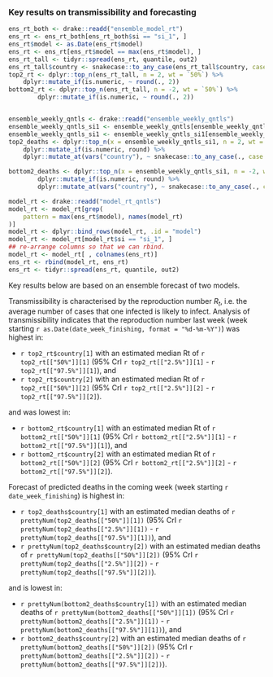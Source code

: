 
### Key results on transmissibility and forecasting


```r

ens_rt_both <- drake::readd("ensemble_model_rt")
ens_rt <- ens_rt_both[ens_rt_both$si == "si_1", ]
ens_rt$model <- as.Date(ens_rt$model)
ens_rt <- ens_rt[ens_rt$model == max(ens_rt$model), ]
ens_rt_tall <- tidyr::spread(ens_rt, quantile, out2)
ens_rt_tall$country <- snakecase::to_any_case(ens_rt_tall$country, case = "title")
top2_rt <- dplyr::top_n(ens_rt_tall, n = 2, wt = `50%`) %>%
    dplyr::mutate_if(is.numeric, ~ round(., 2))
bottom2_rt <- dplyr::top_n(ens_rt_tall, n = -2, wt = `50%`) %>%
        dplyr::mutate_if(is.numeric, ~ round(., 2))


ensemble_weekly_qntls <- drake::readd("ensemble_weekly_qntls")
ensemble_weekly_qntls_si1 <- ensemble_weekly_qntls[ensemble_weekly_qntls$si == "si_1", ]
ensemble_weekly_qntls_si1 <- ensemble_weekly_qntls_si1[ensemble_weekly_qntls_si1$proj == date_week_finishing, ]
top2_deaths <- dplyr::top_n(x = ensemble_weekly_qntls_si1, n = 2, wt = `50%`) %>%
    dplyr::mutate_if(is.numeric, round) %>%
    dplyr::mutate_at(vars("country"), ~ snakecase::to_any_case(., case = "title"))

bottom2_deaths <- dplyr::top_n(x = ensemble_weekly_qntls_si1, n = -2, wt = `50%`) %>%
        dplyr::mutate_if(is.numeric, round) %>%
        dplyr::mutate_at(vars("country"), ~ snakecase::to_any_case(., case = "title"))

model_rt <- drake::readd("model_rt_qntls")
model_rt <- model_rt[grep(
    pattern = max(ens_rt$model), names(model_rt)
)]
model_rt <- dplyr::bind_rows(model_rt, .id = "model")
model_rt <- model_rt[model_rt$si == "si_1", ]
## re-arrange columns so that we can rbind.
model_rt <- model_rt[ , colnames(ens_rt)]
ens_rt <- rbind(model_rt, ens_rt)
ens_rt <- tidyr::spread(ens_rt, quantile, out2)

```
Key results below are based on an ensemble forecast of two models.

Transmissibility is characterised by the reproduction number $R_t$, i.e. the 
average number of cases that one infected is likely to
infect. Analysis of transmissibility indicates that the reproduction 
number last week (week starting 
`r as.Date(date_week_finishing, format = "%d-%m-%Y")`) was highest in:
  
* `r top2_rt$country[1]` with an estimated median Rt of 
`r top2_rt[["50%"]][1]` (95% CrI `r top2_rt[["2.5%"]][1]` - `r top2_rt[["97.5%"]][1]`), and
* `r top2_rt$country[2]` with an estimated median Rt of 
`r top2_rt[["50%"]][2]` (95% CrI `r top2_rt[["2.5%"]][2]` - `r top2_rt[["97.5%"]][2]`).

and was lowest in:
  
* `r bottom2_rt$country[1]` with an estimated median Rt of 
`r bottom2_rt[["50%"]][1]` (95% CrI `r bottom2_rt[["2.5%"]][1]` - `r bottom2_rt[["97.5%"]][1]`), and
* `r bottom2_rt$country[2]` with an estimated median Rt of 
`r bottom2_rt[["50%"]][2]` (95% CrI `r bottom2_rt[["2.5%"]][2]` - `r bottom2_rt[["97.5%"]][2]`).

Forecast of predicted deaths in the coming week (week starting `r date_week_finishing`) is highest in:
  
* `r top2_deaths$country[1]` with an estimated median deaths of 
`r prettyNum(top2_deaths[["50%"]][1])` 
(95% CrI `r prettyNum(top2_deaths[["2.5%"]][1])` - `r prettyNum(top2_deaths[["97.5%"]][1])`), and
* `r prettyNum(top2_deaths$country[2])` with an estimated median deaths of 
`r prettyNum(top2_deaths[["50%"]][2])` 
(95% CrI `r prettyNum(top2_deaths[["2.5%"]][2])` - `r prettyNum(top2_deaths[["97.5%"]][2])`).

and is lowest in:
  
* `r prettyNum(bottom2_deaths$country[1])` with an estimated median deaths of 
`r prettyNum(bottom2_deaths[["50%"]][1])` (95% CrI `r prettyNum(bottom2_deaths[["2.5%"]][1])` - `r prettyNum(bottom2_deaths[["97.5%"]][1])`), and
* `r bottom2_deaths$country[2]` with an estimated median deaths of 
`r prettyNum(bottom2_deaths[["50%"]][2])` (95% CrI `r prettyNum(bottom2_deaths[["2.5%"]][2])` - `r prettyNum(bottom2_deaths[["97.5%"]][2])`).
